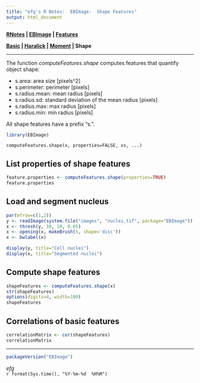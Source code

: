 ```yaml
---
title: "efg's R Notes:  EBImage:  Shape Features"
output: html_document
---
```


**[RNotes](../../index.html) | [EBImage](index.html) | [Features](Features.html)**

**[Basic](Features-Basic.html) | [Haralick](Features-Haralick.html) | [Moment](Features-Moment.html) | Shape** 

*****

The function *computeFeatures.shape* computes features that quantify object shape: 

* s.area: area size [pixels^2] 
* s.perimeter: perimeter [pixels] 
* s.radius.mean: mean radius [pixels] 
* s.radius.sd: standard deviation of the mean radius [pixels] 
* s.radius.max: max radius [pixels] 
* s.radius.min: min radius [pixels] 

All shape features have a prefix "s.".  


```r
library(EBImage)
```

```
computeFeatures.shape(x, properties=FALSE, xs, ...)
```

## List properties of shape features
```r
feature.properties <- computeFeatures.shape(properties=TRUE)
feature.properties
```

## Load and segment nucleus

```r
par(mfrow=c(1,2))
y <- readImage(system.file("images", "nuclei.tif", package="EBImage"))[,,1]
x <- thresh(y, 10, 10, 0.05)
x <- opening(x, makeBrush(5, shape='disc'))
x <- bwlabel(x)

display(y, title="Cell nuclei")
display(x, title="Segmented nuclei")
```

## Compute shape features

```r
shapeFeatures <- computeFeatures.shape(x)
str(shapeFeatures)
options(digits=4, width=100)
shapeFeatures
```

## Correlations of basic features

```r
correlationMatrix <- cor(shapeFeatures)
correlationMatrix
```

*****

```r
packageVersion("EBImage")
```

*efg*  
`r format(Sys.time(), "%Y-%m-%d  %H%M")`  